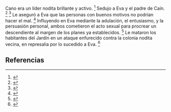 Cano era un líder nodita brillante y activo. <ref>{{lib|LU|75|3|7}}</ref> Sedujo a Eva y el padre de Caín. <ref>{{lib|LU|75|4|7}}</ref> <ref>{{lib|LU|75|5|3}}</ref> Le aseguró a Eva que las personas con buenos motivos no podrían hacer el mal. <ref>{{lib|LU|75|4|5}}</ref> Influyendo en Eva mediante la adulación, el entusiasmo, y la persuasión personal, ambos cometieron el acto sexual para procrear un descendiente al margen de los planes ya establecidos. <ref>{{lib|LU|75|3|9}}</ref> Le mataron los habitantes del Jardín en un ataque enfurecido contra la colonia nodita vecina, en represalia por lo sucedido a Eva. <ref>{{lib|LU|75|5|3}}</ref> 

== Referencias ==
<references />
